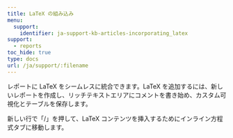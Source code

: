 ---
title: LaTeX の組み込み
menu:
  support:
    identifier: ja-support-kb-articles-incorporating_latex
support:
  - reports
toc_hide: true
type: docs
url: /ja/support/:filename
---
レポートに LaTeX をシームレスに統合できます。LaTeX を追加するには、新しいレポートを作成し、リッチテキストエリアにコメントを書き始め、カスタム可視化とテーブルを保存します。

新しい行で「/」を押して、LaTeX コンテンツを挿入するためにインライン方程式タブに移動します。